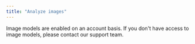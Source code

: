 ```yaml
---
title: "Analyze images"
---
```


Image models are enabled on an account basis. If you don't have access to image models, please contact our support team.
